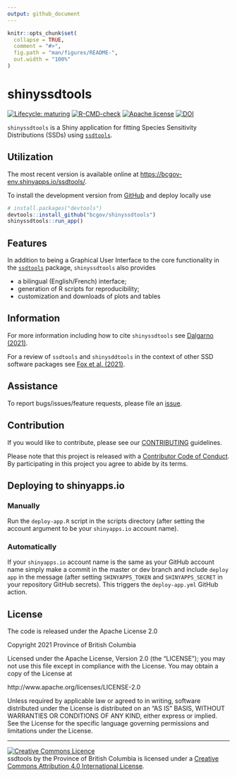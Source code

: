 ```yaml
---
output: github_document
---
```


<!-- README.md is generated from README.Rmd. Please edit that file -->

```r
knitr::opts_chunk$set(
  collapse = TRUE,
  comment = "#>",
  fig.path = "man/figures/README-",
  out.width = "100%"
)
```

# shinyssdtools

<!-- badges: start -->
[![Lifecycle: maturing](https://img.shields.io/badge/Lifecycle-Maturing-007EC6)](https://github.com/bcgov/repomountie/blob/master/doc/lifecycle-badges.md)
[![R-CMD-check](https://github.com/bcgov/shinyssdtools/workflows/R-CMD-check/badge.svg)](https://github.com/bcgov/shinyssdtools/actions)
[![Apache license](https://img.shields.io/badge/License-Apache%202.0-blue.svg)](https://opensource.org/licenses/Apache-2.0)
[![DOI](https://joss.theoj.org/papers/10.21105/joss.02848/status.svg)](https://doi.org/10.21105/joss.02848)
<!-- badges: end -->

`shinyssdtools` is a Shiny application for fitting Species Sensitivity Distributions (SSDs) using [`ssdtools`](https://github.com/bcgov/ssdtools).

## Utilization

The most recent version is available online at <https://bcgov-env.shinyapps.io/ssdtools/>.

To install the development version from [GitHub](https://github.com/bcgov/shinyssdtools) and deploy locally use

``` r
# install.packages("devtools")
devtools::install_github("bcgov/shinyssdtools")
shinyssdtools::run_app()
```

## Features

In addition to being a Graphical User Interface to the core functionality in the [`ssdtools`](https://github.com/bcgov/ssdtools) package, `shinyssdtools` also provides 

- a bilingual (English/French) interface;
- generation of R scripts for reproducibility;
- customization and downloads of plots and tables

## Information

For more information including how to cite `shinyssdtools` see [Dalgarno (2021)](https://doi.org/10.21105/joss.02848).

For a review of `ssdtools` and `shinysddtools` in the context of other SSD software packages see [Fox et al. (2021)](https://onlinelibrary.wiley.com/doi/10.1002/etc.4925).

## Assistance

To report bugs/issues/feature requests, please file an [issue](https://github.com/bcgov/shinyssdtools/issues/).

## Contribution

If you would like to contribute, please see our [CONTRIBUTING](CONTRIBUTING.md) guidelines.

Please note that this project is released with a [Contributor Code of Conduct](https://github.com/bcgov/shinyssdtools/blob/master/.github/CONTRIBUTING.md). By participating in this project you agree to abide by its terms.

## Deploying to shinyapps.io

### Manually

Run the `deploy-app.R` script in the scripts directory (after setting the account argument to be your `shinyapps.io` account name).

### Automatically

If your `shinyapps.io` account name is the same as your GitHub account name simply make a commit in the master or dev branch and include `deploy app` in the message 
(after setting `SHINYAPPS_TOKEN` and `SHINYAPPS_SECRET` in your repository GitHub secrets). 
This triggers the `deploy-app.yml` GitHub action.

## License

The code is released under the Apache License 2.0

Copyright 2021 Province of British Columbia

Licensed under the Apache License, Version 2.0 (the "LICENSE");
you may not use this file except in compliance with the License.
You may obtain a copy of the License at 

http://www.apache.org/licenses/LICENSE-2.0

Unless required by applicable law or agreed to in writing, software
distributed under the License is distributed on an "AS IS" BASIS,
WITHOUT WARRANTIES OR CONDITIONS OF ANY KIND, either express or implied.
See the License for the specific language governing permissions and
limitations under the License.

-----

<a rel="LICENSE" href="https://creativecommons.org/licenses/by/4.0/"><img alt="Creative Commons Licence"
style="border-width:0" src="https://i.creativecommons.org/l/by/4.0/80x15.png" /></a><br /><span
xmlns:dct="http://purl.org/dc/terms/" property="dct:title">ssdtools</span> by <span
xmlns:cc="http://creativecommons.org/ns#" property="cc:attributionName">the Province of British Columbia
</span> is licensed under a <a rel="LICENSE" href="https://creativecommons.org/licenses/by/4.0/">
Creative Commons Attribution 4.0 International License</a>.
